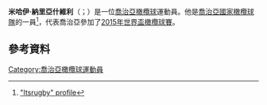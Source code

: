 '''米哈伊·納里亞什維利'''（{{lang-ka|Mikheil Nariashvili}}；{{bd|1990年|5月25日}}）是一位[[喬治亞|喬治亞]][[橄欖球|橄欖球]]運動員。他是[[喬治亞國家橄欖球隊|喬治亞國家橄欖球隊]]的一員<ref>[http://www.itsrugby.com/joueur-24639.html "Itsrugby" profile]</ref>，代表喬治亞參加了[[2015年世界盃橄欖球賽|2015年世界盃橄欖球賽]]。
==參考資料==
{{reflist}}
[[Category:喬治亞橄欖球運動員|Category:喬治亞橄欖球運動員]]